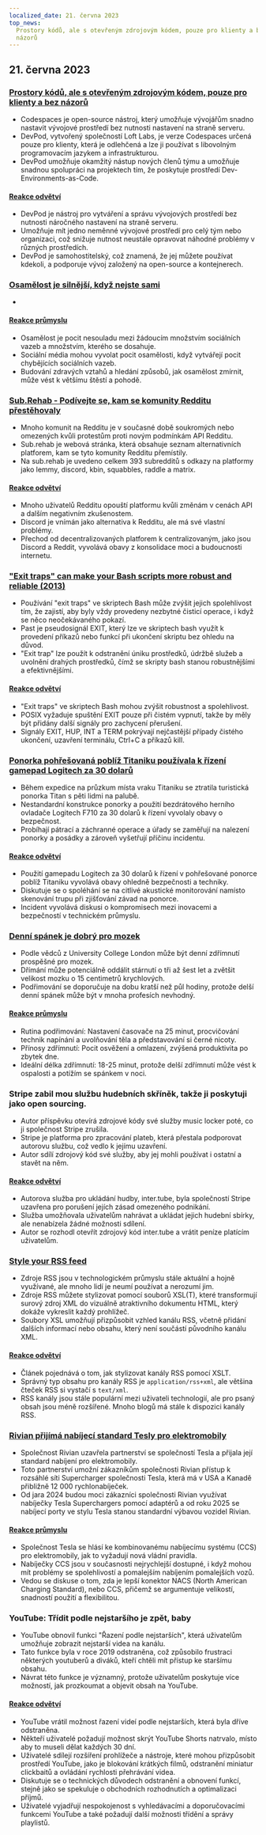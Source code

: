 ```yaml
---
localized_date: 21. června 2023
top_news:
  Prostory kódů, ale s otevřeným zdrojovým kódem, pouze pro klienty a bez
  názorů
---
```




<CallToAction />

<Steps>

## 21. června 2023

### [Prostory kódů, ale s otevřeným zdrojovým kódem, pouze pro klienty a bez názorů](https://devpod.sh/)

- Codespaces je open-source nástroj, který umožňuje vývojářům snadno nastavit vývojové prostředí bez nutnosti nastavení na straně serveru.
- DevPod, vytvořený společností Loft Labs, je verze Codespaces určená pouze pro klienty, která je odlehčená a lze ji používat s libovolným programovacím jazykem a infrastrukturou.
- DevPod umožňuje okamžitý nástup nových členů týmu a umožňuje snadnou spolupráci na projektech tím, že poskytuje prostředí Dev-Environments-as-Code.

#### [Reakce odvětví](http://news.ycombinator.com/item?id=36407477)

- DevPod je nástroj pro vytváření a správu vývojových prostředí bez nutnosti náročného nastavení na straně serveru.
- Umožňuje mít jedno neměnné vývojové prostředí pro celý tým nebo organizaci, což snižuje nutnost neustále opravovat náhodné problémy v různých prostředích.
- DevPod je samohostitelský, což znamená, že jej můžete používat kdekoli, a podporuje vývoj založený na open-source a kontejnerech.

### [Osamělost je silnější, když nejste sami](https://pubmed.ncbi.nlm.nih.gov/37293324/)

-

#### [Reakce průmyslu](http://news.ycombinator.com/item?id=36403280)

- Osamělost je pocit nesouladu mezi žádoucím množstvím sociálních vazeb a množstvím, kterého se dosahuje.
- Sociální média mohou vyvolat pocit osamělosti, když vytvářejí pocit chybějících sociálních vazeb.
- Budování zdravých vztahů a hledání způsobů, jak osamělost zmírnit, může vést k většímu štěstí a pohodě.

### [Sub.Rehab - Podívejte se, kam se komunity Redditu přestěhovaly](https://sub.rehab/)

- Mnoho komunit na Redditu je v současné době soukromých nebo omezených kvůli protestům proti novým podmínkám API Redditu.
- Sub.rehab je webová stránka, která obsahuje seznam alternativních platforem, kam se tyto komunity Redditu přemístily.
- Na sub.rehab je uvedeno celkem 393 subredditů s odkazy na platformy jako lemmy, discord, kbin, squabbles, raddle a matrix.

#### [Reakce odvětví](http://news.ycombinator.com/item?id=36401999)

- Mnoho uživatelů Redditu opouští platformu kvůli změnám v cenách API a dalším negativním zkušenostem.
- Discord je vnímán jako alternativa k Redditu, ale má své vlastní problémy.
- Přechod od decentralizovaných platforem k centralizovaným, jako jsou Discord a Reddit, vyvolává obavy z konsolidace moci a budoucnosti internetu.

### ["Exit traps" can make your Bash scripts more robust and reliable (2013)](http://redsymbol.net/articles/bash-exit-traps/)

- Používání "exit traps" ve skriptech Bash může zvýšit jejich spolehlivost tím, že zajistí, aby byly vždy provedeny nezbytné čisticí operace, i když se něco neočekávaného pokazí.
- Past je pseudosignál EXIT, který lze ve skriptech bash využít k provedení příkazů nebo funkcí při ukončení skriptu bez ohledu na důvod.
- "Exit trap" lze použít k odstranění úniku prostředků, údržbě služeb a uvolnění drahých prostředků, čímž se skripty bash stanou robustnějšími a efektivnějšími.

#### [Reakce odvětví](http://news.ycombinator.com/item?id=36400465)

- "Exit traps" ve skriptech Bash mohou zvýšit robustnost a spolehlivost.
- POSIX vyžaduje spuštění EXIT pouze při čistém vypnutí, takže by měly být přidány další signály pro zachycení přerušení.
- Signály EXIT, HUP, INT a TERM pokrývají nejčastější případy čistého ukončení, uzavření terminálu, Ctrl+C a příkazů kill.

### [Ponorka pohřešovaná poblíž Titaniku používala k řízení gamepad Logitech za 30 dolarů](https://arstechnica.com/gaming/2023/06/submarine-missing-near-titanic-used-a-30-logitech-gamepad-for-steering/)

- Během expedice na průzkum místa vraku Titaniku se ztratila turistická ponorka Titan s pěti lidmi na palubě.
- Nestandardní konstrukce ponorky a použití bezdrátového herního ovladače Logitech F710 za 30 dolarů k řízení vyvolaly obavy o bezpečnost.
- Probíhají pátrací a záchranné operace a úřady se zaměřují na nalezení ponorky a posádky a zároveň vyšetřují příčinu incidentu.

#### [Reakce odvětví](http://news.ycombinator.com/item?id=36407781)

- Použití gamepadu Logitech za 30 dolarů k řízení v pohřešované ponorce poblíž Titaniku vyvolává obavy ohledně bezpečnosti a techniky.
- Diskutuje se o spoléhání se na citlivé akustické monitorování namísto skenování trupu při zjišťování závad na ponorce.
- Incident vyvolává diskusi o kompromisech mezi inovacemi a bezpečností v technickém průmyslu.

### [Denní spánek je dobrý pro mozek](https://www.bbc.com/news/health-65950168)

- Podle vědců z University College London může být denní zdřímnutí prospěšné pro mozek.
- Dřímání může potenciálně oddálit stárnutí o tři až šest let a zvětšit velikost mozku o 15 centimetrů krychlových.
- Podřimování se doporučuje na dobu kratší než půl hodiny, protože delší denní spánek může být v mnoha profesích nevhodný.

#### [Reakce průmyslu](http://news.ycombinator.com/item?id=36399503)

- Rutina podřimování: Nastavení časovače na 25 minut, procvičování technik napínání a uvolňování těla a představování si černé nicoty.
- Přínosy zdřímnutí: Pocit osvěžení a omlazení, zvýšená produktivita po zbytek dne.
- Ideální délka zdřímnutí: 18-25 minut, protože delší zdřímnutí může vést k ospalosti a potížím se spánkem v noci.

### Stripe zabil mou službu hudebních skříněk, takže ji poskytuji jako open sourcing.

- Autor příspěvku otevírá zdrojové kódy své služby music locker poté, co ji společnost Stripe zrušila.
- Stripe je platforma pro zpracování plateb, která přestala podporovat autorovu službu, což vedlo k jejímu uzavření.
- Autor sdílí zdrojový kód své služby, aby jej mohli používat i ostatní a stavět na něm.

#### [Reakce odvětví](http://news.ycombinator.com/item?id=36403607)

- Autorova služba pro ukládání hudby, inter.tube, byla společností Stripe uzavřena pro porušení jejích zásad omezeného podnikání.
- Služba umožňovala uživatelům nahrávat a ukládat jejich hudební sbírky, ale nenabízela žádné možnosti sdílení.
- Autor se rozhodl otevřít zdrojový kód inter.tube a vrátit peníze platícím uživatelům.

### [Style your RSS feed](https://darekkay.com/blog/rss-styling/)

- Zdroje RSS jsou v technologickém průmyslu stále aktuální a hojně využívané, ale mnoho lidí je neumí používat a nerozumí jim.
- Zdroje RSS můžete stylizovat pomocí souborů XSL(T), které transformují surový zdroj XML do vizuálně atraktivního dokumentu HTML, který dokáže vykreslit každý prohlížeč.
- Soubory XSL umožňují přizpůsobit vzhled kanálu RSS, včetně přidání dalších informací nebo obsahu, který není součástí původního kanálu XML.

#### [Reakce odvětví](http://news.ycombinator.com/item?id=36401854)

- Článek pojednává o tom, jak stylizovat kanály RSS pomocí XSLT.
- Správný typ obsahu pro kanály RSS je `application/rss+xml`, ale většina čteček RSS si vystačí s `text/xml`.
- RSS kanály jsou stále populární mezi uživateli technologií, ale pro psaný obsah jsou méně rozšířené. Mnoho blogů má stále k dispozici kanály RSS.

### [Rivian přijímá nabíjecí standard Tesly pro elektromobily](https://ev-edition.com/2023/06/rivian-joins-forces-with-tesla-embracing-their-charging-standard-for-electric-vehicles/)

- Společnost Rivian uzavřela partnerství se společností Tesla a přijala její standard nabíjení pro elektromobily.
- Toto partnerství umožní zákazníkům společnosti Rivian přístup k rozsáhlé síti Supercharger společnosti Tesla, která má v USA a Kanadě přibližně 12 000 rychlonabíječek.
- Od jara 2024 budou moci zákazníci společnosti Rivian využívat nabíječky Tesla Superchargers pomocí adaptérů a od roku 2025 se nabíjecí porty ve stylu Tesla stanou standardní výbavou vozidel Rivian.

#### [Reakce průmyslu](http://news.ycombinator.com/item?id=36403494)

- Společnost Tesla se hlásí ke kombinovanému nabíjecímu systému (CCS) pro elektromobily, jak to vyžadují nová vládní pravidla.
- Nabíječky CCS jsou v současnosti nejrychlejší dostupné, i když mohou mít problémy se spolehlivostí a pomalejším nabíjením pomalejších vozů.
- Vedou se diskuse o tom, zda je lepší konektor NACS (North American Charging Standard), nebo CCS, přičemž se argumentuje velikostí, snadností použití a flexibilitou.

### YouTube: Třídit podle nejstaršího je zpět, baby

- YouTube obnovil funkci "Řazení podle nejstarších", která uživatelům umožňuje zobrazit nejstarší videa na kanálu.
- Tato funkce byla v roce 2019 odstraněna, což způsobilo frustraci některých youtuberů a diváků, kteří chtěli mít přístup ke staršímu obsahu.
- Návrat této funkce je významný, protože uživatelům poskytuje více možností, jak prozkoumat a objevit obsah na YouTube.

#### [Reakce odvětví](http://news.ycombinator.com/item?id=36410777)

- YouTube vrátil možnost řazení videí podle nejstarších, která byla dříve odstraněna.
- Někteří uživatelé požadují možnost skrýt YouTube Shorts natrvalo, místo aby to museli dělat každých 30 dní.
- Uživatelé sdílejí rozšíření prohlížeče a nástroje, které mohou přizpůsobit prostředí YouTube, jako je blokování krátkých filmů, odstranění miniatur clickbaitů a ovládání rychlosti přehrávání videa.
- Diskutuje se o technických důvodech odstranění a obnovení funkcí, stejně jako se spekuluje o obchodních rozhodnutích a optimalizaci příjmů.
- Uživatelé vyjadřují nespokojenost s vyhledávacími a doporučovacími funkcemi YouTube a také požadují další možnosti třídění a správy playlistů.

</Steps>
